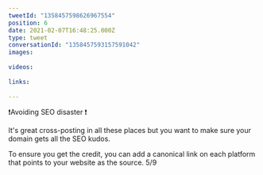 ```yaml
---
tweetId: "1358457598626967554"
position: 6
date: 2021-02-07T16:48:25.000Z
type: tweet
conversationId: "1358457593157591042"
images:
  
videos:
  
links:
  
---
```

❗Avoiding SEO disaster ❗

It's great cross-posting in all these places but you want to make sure your domain gets all the SEO kudos.

To ensure you get the credit, you can add a canonical link on each platform that points to your website as the source. 5/9
